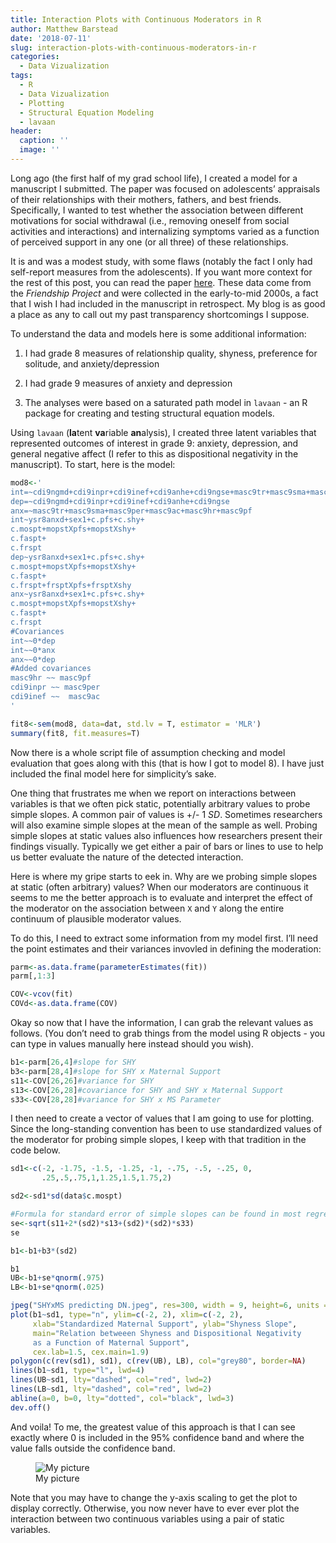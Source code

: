 ```yaml
---
title: Interaction Plots with Continuous Moderators in R
author: Matthew Barstead
date: '2018-07-11'
slug: interaction-plots-with-continuous-moderators-in-r
categories:
  - Data Vizualization
tags:
  - R
  - Data Vizualization
  - Plotting
  - Structural Equation Modeling
  - lavaan
header:
  caption: ''
  image: ''
---
```


Long ago (the first half of my grad school life), I created a model for a manuscript I submitted. The paper was focused on adolescents' appraisals of their relationships with their mothers, fathers, and best friends. Specifically, I wanted to test whether the association between different motivations for social withdrawal (i.e., removing oneself from social activities and interactions) and internalizing symptoms varied as a function of perceived support in any one (or all three) of these relationships. 

It is and was a modest study, with some flaws (notably the fact I only had self-report measures from the adolescents). If you want more context for the rest of this post, you can read the paper [here](https://mgb-research.netlify.com/publication/barstead_etal_2017_jora/). These data come from the *Friendship Project* and were collected in the early-to-mid 2000s, a fact that I wish I had included in the manuscript in retrospect. My blog is as good a place as any to call out my past transparency shortcomings I suppose. 

To understand the data and models here is some additional information:  

1. I had grade 8 measures of relationship quality, shyness, preference for solitude, and anxiety/depression  

2. I had grade 9 measures of anxiety and depression 

3. The analyses were based on a saturated path model in `lavaan` - an R package for creating and testing structural equation models. 

Using `lavaan` (**la**tent **va**riable **an**alysis), I created three latent variables that represented outcomes of interest in grade 9: anxiety, depression, and general negative affect (I refer to this as dispositional negativity in the manuscript). To start, here is the model: 

```r
mod8<-'
int=~cdi9ngmd+cdi9inpr+cdi9inef+cdi9anhe+cdi9ngse+masc9tr+masc9sma+masc9per+masc9ac+masc9hr+masc9pf
dep=~cdi9ngmd+cdi9inpr+cdi9inef+cdi9anhe+cdi9ngse
anx=~masc9tr+masc9sma+masc9per+masc9ac+masc9hr+masc9pf
int~ysr8anxd+sex1+c.pfs+c.shy+
c.mospt+mopstXpfs+mopstXshy+
c.faspt+
c.frspt
dep~ysr8anxd+sex1+c.pfs+c.shy+
c.mospt+mopstXpfs+mopstXshy+
c.faspt+
c.frspt+frsptXpfs+frsptXshy
anx~ysr8anxd+sex1+c.pfs+c.shy+
c.mospt+mopstXpfs+mopstXshy+
c.faspt+
c.frspt
#Covariances
int~~0*dep
int~~0*anx
anx~~0*dep
#Added covariances 
masc9hr ~~ masc9pf
cdi9inpr ~~ masc9per
cdi9inef ~~  masc9ac 
'

fit8<-sem(mod8, data=dat, std.lv = T, estimator = 'MLR')
summary(fit8, fit.measures=T)
```

Now there is a whole script file of assumption checking and model evaluation that goes along with this (that is how I got to model 8). I have just included the final model here for simplicity's sake. 

One thing that frustrates me when we report on interactions between variables is that we often pick static, potentially arbitrary values to probe simple slopes. A common pair of values is +/- 1 *SD*. Sometimes researchers will also examine simple slopes at the mean of the sample as well. Probing simple slopes at static values also influences how researchers present their findings visually. Typically we get either a pair of bars or lines to use to help us better evaluate the nature of the detected interaction.  

Here is where my gripe starts to eek in. Why are we probing simple slopes at static (often arbitrary) values? When our moderators are continuous it seems to me the better approach is to evaluate and interpret the effect of the moderator on the association between `X` and `Y` along the entire continuum of plausible moderator values. 

To do this, I need to extract some information from my model first. I'll need the point estimates and their variances invovled in defining the moderation: 

```r
parm<-as.data.frame(parameterEstimates(fit))
parm[,1:3]

COV<-vcov(fit)
COVd<-as.data.frame(COV)
```

Okay so now that I have the information, I can grab the relevant values as follows. (You don't need to grab things from the model using R objects - you can type in values manually here instead should you wish).

```r
b1<-parm[26,4]#slope for SHY
b3<-parm[28,4]#slope for SHY x Maternal Support
s11<-COV[26,26]#variance for SHY
s13<-COV[26,28]#covariance for SHY and SHY x Maternal Support
s33<-COV[28,28]#variance for SHY x MS Parameter
```

I then need to create a vector of values that I am going to use for plotting. Since the long-standing convention has been to use standardized values of the moderator for probing simple slopes, I keep with that tradition in the code below. 

```r
sd1<-c(-2, -1.75, -1.5, -1.25, -1, -.75, -.5, -.25, 0,
       .25,.5,.75,1,1.25,1.5,1.75,2)

sd2<-sd1*sd(data$c.mospt)

#Formula for standard error of simple slopes can be found in most regression textbooks 
se<-sqrt(s11+2*(sd2)*s13+(sd2)*(sd2)*s33)
se

b1<-b1+b3*(sd2)

b1
UB<-b1+se*qnorm(.975)
LB<-b1+se*qnorm(.025)

jpeg("SHYxMS predicting DN.jpeg", res=300, width = 9, height=6, units = "in")
plot(b1~sd1, type="n", ylim=c(-2, 2), xlim=c(-2, 2), 
     xlab="Standardized Maternal Support", ylab="Shyness Slope", 
     main="Relation betweeen Shyness and Dispositional Negativity 
     as a Function of Maternal Support", 
     cex.lab=1.5, cex.main=1.9)
polygon(c(rev(sd1), sd1), c(rev(UB), LB), col="grey80", border=NA)
lines(b1~sd1, type="l", lwd=4)
lines(UB~sd1, lty="dashed", col="red", lwd=2)
lines(LB~sd1, lty="dashed", col="red", lwd=2)
abline(a=0, b=0, lty="dotted", col="black", lwd=3)
dev.off()
```

And voila! To me, the greatest value of this approach is that I can see exactly where 0 is included in the 95% confidence band and where the value falls outside the confidence band.  

![My picture](img/Barstead_etal_Jora2017_fig4.jpg)

Note that you may have to change the y-axis scaling to get the plot to display correctly. Otherwise, you now never have to ever ever plot the interaction between two continuous variables using a pair of static variables. 